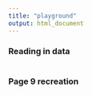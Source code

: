 ```yaml
---
title: "playground"
output: html_document
---
```


### Reading in data

```r

```


### Page 9 recreation

```r

```

